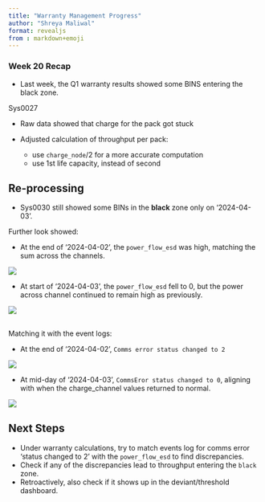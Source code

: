 ```yaml
---
title: "Warranty Management Progress"
author: "Shreya Maliwal"
format: revealjs
from : markdown+emoji
---
```


### Week 20 Recap

- Last week, the Q1 warranty results showed some BINS entering the black zone.

[Sys0027]{.green}

- Raw data showed that charge for the pack got stuck

- Adjusted calculation of throughput per pack:
    - use `charge_node`/2 for a more accurate computation
    - use 1st life capacity, instead of second

## Re-processing{.smaller}

- [Sys0030]{.green} still showed some BINs in the **black** zone only on '2024-04-03'.

Further look showed:

- At the end of '2024-04-02', the `power_flow_esd` was high, matching the sum across the channels.

![](images/240402-power-flow.png)


- At start of '2024-04-03', the `power_flow_esd` fell to 0, but the power across channel continued to remain high as previously.

![](images/240403-power-flow.png)


##

Matching it with the event logs:

- At the end of '2024-04-02', `Comms error status changed to 2`

![](images/240402-comms-error.png)

- At mid-day of '2024-04-03', `CommsEror status changed to 0`, aligning with when the charge_channel values returned to normal.

![](images/240403-comms-error.png)


## Next Steps

- Under warranty calculations, try to match events log for comms error ['status changed to 2']{.green} with the `power_flow_esd` to find discrepancies.
- Check if any of the discrepancies lead to throughput entering the `black` zone.
- Retroactively, also check if it shows up in the deviant/threshold dashboard.